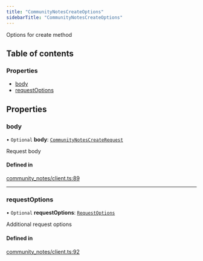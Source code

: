 ```yaml
---
title: "CommunityNotesCreateOptions"
sidebarTitle: "CommunityNotesCreateOptions"
---
```


Options for create method

## Table of contents

### Properties

- [body](/xdks/typescript/reference/interfaces/CommunityNotesCreateOptions#body)
- [requestOptions](/xdks/typescript/reference/interfaces/CommunityNotesCreateOptions#requestoptions)

## Properties

### body

• `Optional` **body**: [`CommunityNotesCreateRequest`](/xdks/typescript/reference/interfaces/CommunityNotesCreateRequest)

Request body

#### Defined in

[community_notes/client.ts:89](https://github.com/xdevplatform/xdk/blob/298ca9350d035e40e7c8ee0753c50052819a41e2/xdk/typescript/src/community_notes/client.ts#L89)

___

### requestOptions

• `Optional` **requestOptions**: [`RequestOptions`](/xdks/typescript/reference/interfaces/RequestOptions)

Additional request options

#### Defined in

[community_notes/client.ts:92](https://github.com/xdevplatform/xdk/blob/298ca9350d035e40e7c8ee0753c50052819a41e2/xdk/typescript/src/community_notes/client.ts#L92)
